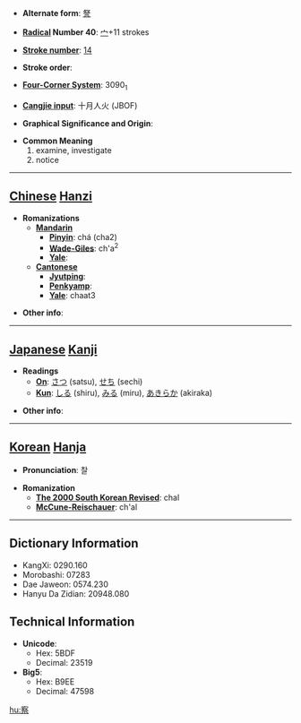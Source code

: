 * '''Alternate form''': [[詧]]

* '''[[Wiktionary:Chinese radical index| Radical]] Number 40''': [[Wiktionary:Chinese radical index 宀|宀]]+11 strokes

* '''[[Wiktionary:Chinese total strokes index|Stroke number]]''': [[Wiktionary:Chinese total strokes index 14|14]]

* '''Stroke order''': 

* '''[[Wiktionary:Chinese four corner index|Four-Corner System]]''': 3090<sub>1</sub>

* '''[[Wiktionary:Chinese Cangjie index|Cangjie input]]''': 十月人火 (JBOF)

* '''Graphical Significance and Origin''': 

* '''Common Meaning'''
*#examine, investigate
*# notice


----

== [[Chinese]] [[Hanzi]] ==

* '''Romanizations'''
** '''[[Mandarin]]'''
*** '''[[Pinyin]]''': chá (cha2)
*** '''[[Wade-Giles]]''': ch'a<sup>2</sup>
*** '''[[Yale]]''': 
** '''[[Cantonese]]'''
*** '''[[Jyutping]]''':
*** '''[[Penkyamp]]''': 
*** '''[[Yale]]''': chaat3

* '''Other info''': 

----

== [[Japanese]] [[Kanji]] ==

* '''Readings'''
** '''[[On]]''': [[さつ]] (satsu), [[せち]] (sechi)
** '''[[Kun]]''': [[しる]] (shiru), [[みる]] (miru), [[あきらか]] (akiraka)

* '''Other info''':  

----

== [[Korean]] [[Hanja]] ==

* '''Pronunciation''': 찰

* '''Romanization'''
** '''[[The 2000 South Korean Revised Romanization|The 2000 South Korean Revised]]''': chal
** '''[[McCune-Reischauer]]''': ch'al

----

== Dictionary Information ==

* KangXi: 0290.160
* Morobashi: 07283
* Dae Jaweon: 0574.230
* Hanyu Da Zidian: 20948.080

== Technical Information ==

* '''Unicode''':
** Hex: 5BDF
** Decimal: 23519
* '''Big5''':
** Hex: B9EE
** Decimal: 47598

[[hu:察]]